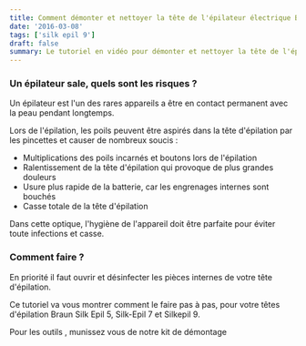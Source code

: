 ```yaml
---
title: Comment démonter et nettoyer la tête de l'épilateur électrique Braun Silk Epil 9 ?
date: '2016-03-08'
tags: ['silk epil 9']
draft: false
summary: Le tutoriel en vidéo pour démonter et nettoyer la tête de l'épilateur électrique Braun Silk Epil 9.
---
```


### Un épilateur sale, quels sont les risques ?

Un épilateur est l'un des rares appareils a être en contact permanent avec la peau pendant longtemps.

Lors de l'épilation, les poils peuvent être aspirés dans la tête d'épilation par les pincettes et causer de nombreux soucis :

- Multiplications des poils incarnés et boutons lors de l'épilation
- Ralentissement de la tête d'épilation qui provoque de plus grandes douleurs
- Usure plus rapide de la batterie, car les engrenages internes sont bouchés
- Casse totale de la tête d'épilation

Dans cette optique, l'hygiène de l'appareil doit être parfaite pour éviter toute infections et casse.

### Comment faire ?

En priorité il faut ouvrir et désinfecter les pièces internes de votre tête d'épilation.

Ce tutoriel va vous montrer comment le faire pas à pas, pour votre têtes d'épilation Braun Silk Epil 5, Silk-Epil 7 et Silkepil 9.

Pour les outils , munissez vous de notre kit de démontage

<YouTube id="8R3v95NX8vQ" title="Optional Title" />
